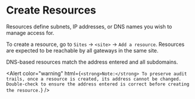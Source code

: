 
# Create Resources

Resources define subnets, IP addresses, or DNS names you wish to manage access
for.

To create a resource, go to `Sites` -> `<site>` -> `Add a resource`. Resources
are expected to be reachable by all gateways in the same site.

DNS-based resources match the address entered and all subdomains.

<Alert
  color="warning"
  html={`
    <strong>Note:</strong> To preserve audit trails, once a resource is created,
    its address cannot be changed. Double-check to ensure the address entered
    is correct before creating the resource.
  `}
/>
